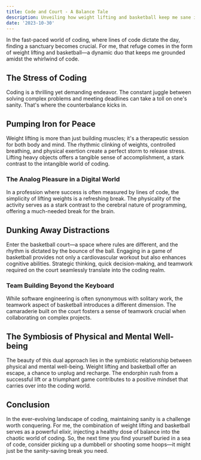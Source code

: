```yaml
---
title: Code and Court - A Balance Tale
description: Unveiling how weight lifting and basketball keep me sane in the coding world.
date: '2023-10-30'
---
```


In the fast-paced world of coding, where lines of code dictate the day, finding a sanctuary becomes crucial. For me, that refuge comes in the form of weight lifting and basketball—a dynamic duo that keeps me grounded amidst the whirlwind of code.

## The Stress of Coding

Coding is a thrilling yet demanding endeavor. The constant juggle between solving complex problems and meeting deadlines can take a toll on one's sanity. That's where the counterbalance kicks in.

## Pumping Iron for Peace

Weight lifting is more than just building muscles; it's a therapeutic session for both body and mind. The rhythmic clinking of weights, controlled breathing, and physical exertion create a perfect storm to release stress. Lifting heavy objects offers a tangible sense of accomplishment, a stark contrast to the intangible world of coding.

### The Analog Pleasure in a Digital World

In a profession where success is often measured by lines of code, the simplicity of lifting weights is a refreshing break. The physicality of the activity serves as a stark contrast to the cerebral nature of programming, offering a much-needed break for the brain.

## Dunking Away Distractions

Enter the basketball court—a space where rules are different, and the rhythm is dictated by the bounce of the ball. Engaging in a game of basketball provides not only a cardiovascular workout but also enhances cognitive abilities. Strategic thinking, quick decision-making, and teamwork required on the court seamlessly translate into the coding realm.

### Team Building Beyond the Keyboard

While software engineering is often synonymous with solitary work, the teamwork aspect of basketball introduces a different dimension. The camaraderie built on the court fosters a sense of teamwork crucial when collaborating on complex projects.

## The Symbiosis of Physical and Mental Well-being

The beauty of this dual approach lies in the symbiotic relationship between physical and mental well-being. Weight lifting and basketball offer an escape, a chance to unplug and recharge. The endorphin rush from a successful lift or a triumphant game contributes to a positive mindset that carries over into the coding world.

## Conclusion

In the ever-evolving landscape of coding, maintaining sanity is a challenge worth conquering. For me, the combination of weight lifting and basketball serves as a powerful elixir, injecting a healthy dose of balance into the chaotic world of coding. So, the next time you find yourself buried in a sea of code, consider picking up a dumbbell or shooting some hoops—it might just be the sanity-saving break you need.

